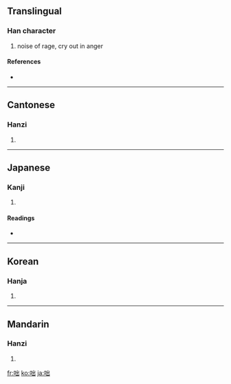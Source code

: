 ==Translingual==

===Han character===
{{Han char|rn=30|rad=口|as=05|sn=8|four=6207<sub>2</sub>|canj=口山山 (RUU)}}

# noise of rage, cry out in anger

====References====
* {{Han ref|kx=0184.070|dkj=03480|dj=0403.060|hdz=10609.100|uh=5484|ud=21636|bh=A946|bd=43334}}

----

==Cantonese==

===Hanzi===
{{yue-hanzi|jyut=|y=deut1}}

# {{defn|Cantonese}}

----

==Japanese==

===Kanji===
{{ja-kanji|grade=|rs=口05}}

# {{defn|Japanese}}

====Readings====
* {{ja-readings|on=[[とつ]] (totsu)|kun=[[しかる]] (shikaru), [[はなし]] (hanashi)}}

----

==Korean==

===Hanja===
{{ko-hanja|hangeul=돌|rv=dol|mr=tol}}

# {{defn|Korean}}

----

==Mandarin==

===Hanzi===
{{cmn-hanzi|pin=[[duō]] ([[duo1]])|wg=to<sup>1</sup>}}

# {{defn|Mandarin}}

[[fr:咄]]
[[ko:咄]]
[[ja:咄]]